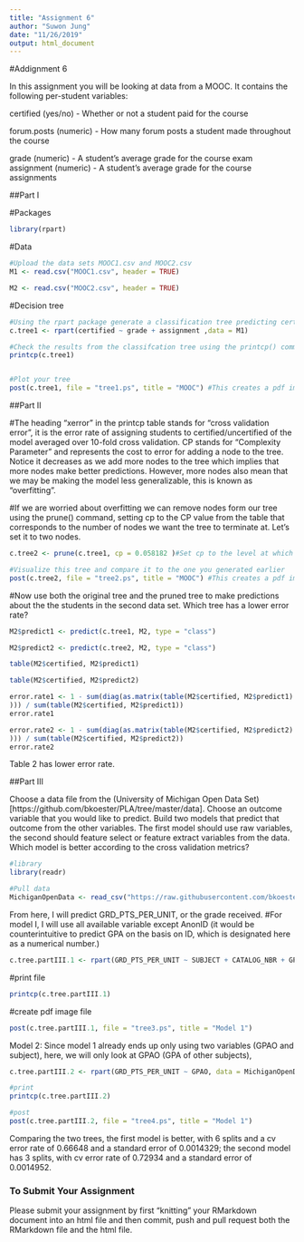 ```yaml
---
title: "Assignment 6"
author: "Suwon Jung"
date: "11/26/2019"
output: html_document
---
```

#Addignment 6

In this assignment you will be looking at data from a MOOC. It contains the following per-student variables:

certified (yes/no) - Whether or not a student paid for the course  

forum.posts (numeric) - How many forum posts a student made throughout the course  

grade (numeric) - A student's average grade for the course exam  
assignment (numeric) - A student's average grade for the course assignments  

##Part I

#Packages
```r
library(rpart)
```

#Data
```r
#Upload the data sets MOOC1.csv and MOOC2.csv
M1 <- read.csv("MOOC1.csv", header = TRUE)

M2 <- read.csv("MOOC2.csv", header = TRUE)

```

#Decision tree
```r
#Using the rpart package generate a classification tree predicting certified from the other variables in the M1 data frame. Which variables should you use?
c.tree1 <- rpart(certified ~ grade + assignment ,data = M1)

#Check the results from the classifcation tree using the printcp() command
printcp(c.tree1)


#Plot your tree
post(c.tree1, file = "tree1.ps", title = "MOOC") #This creates a pdf image of the tree

```

##Part II

#The heading "xerror" in the printcp table stands for "cross validation error", it is the error rate of assigning students to certified/uncertified of the model averaged over 10-fold cross validation. CP stands for "Complexity Parameter" and represents the cost to error for adding a node to the tree. Notice it decreases as we add more nodes to the tree which implies that more nodes make better predictions. However, more nodes also mean that we may be making the model less generalizable, this is known as "overfitting".

#If we are worried about overfitting we can remove nodes form our tree using the prune() command, setting cp to the CP value from the table that corresponds to the number of nodes we want the tree to terminate at. Let's set it to two nodes.

```r
c.tree2 <- prune(c.tree1, cp = 0.058182 )#Set cp to the level at which you want the tree to end

#Visualize this tree and compare it to the one you generated earlier
post(c.tree2, file = "tree2.ps", title = "MOOC") #This creates a pdf image of the tree
```

#Now use both the original tree and the pruned tree to make predictions about the the students in the second data set. Which tree has a lower error rate?

```r
M2$predict1 <- predict(c.tree1, M2, type = "class")

M2$predict2 <- predict(c.tree2, M2, type = "class")

table(M2$certified, M2$predict1)

table(M2$certified, M2$predict2)

error.rate1 <- 1 - sum(diag(as.matrix(table(M2$certified, M2$predict1)
))) / sum(table(M2$certified, M2$predict1))
error.rate1

error.rate2 <- 1 - sum(diag(as.matrix(table(M2$certified, M2$predict2)
))) / sum(table(M2$certified, M2$predict2))
error.rate2
```

Table 2 has lower error rate. 

##Part III

Choose a data file from the (University of Michigan Open Data Set)[https://github.com/bkoester/PLA/tree/master/data]. Choose an outcome variable that you would like to predict. Build two models that predict that outcome from the other variables. The first model should use raw variables, the second should feature select or feature extract variables from the data. Which model is better according to the cross validation metrics?

```r
#library
library(readr)

#Pull data
MichiganOpenData <- read_csv("https://raw.githubusercontent.com/bkoester/PLA/master/student.course.csv")
```

From here, I will predict GRD_PTS_PER_UNIT, or the grade received. 
#For model I, I will use all available variable except AnonID (it would be counterintuitive to predict GPA on the basis on ID, which is designated here as a numerical number.)
```r

c.tree.partIII.1 <- rpart(GRD_PTS_PER_UNIT ~ SUBJECT + CATALOG_NBR + GPAO + DIV + ANON_INSTR_ID + TERM, data = MichiganOpenData)
```

#print file
```r
printcp(c.tree.partIII.1)
```


#create pdf image file
```r
post(c.tree.partIII.1, file = "tree3.ps", title = "Model 1") 
```


Model 2: Since model 1 already ends up only using two variables (GPAO and subject), here, we will only look at GPAO (GPA of other subjects),

```r

c.tree.partIII.2 <- rpart(GRD_PTS_PER_UNIT ~ GPAO, data = MichiganOpenData)

#print
printcp(c.tree.partIII.2)

#post
post(c.tree.partIII.2, file = "tree4.ps", title = "Model 1") 
```

Comparing the two trees, the first model is better, with 6 splits and a cv error rate of 0.66648 and a standard error of 0.0014329; the second model has 3 splits, with cv error rate of 0.72934 and a standard error of 0.0014952.

### To Submit Your Assignment

Please submit your assignment by first "knitting" your RMarkdown document into an html file and then commit, push and pull request both the RMarkdown file and the html file.